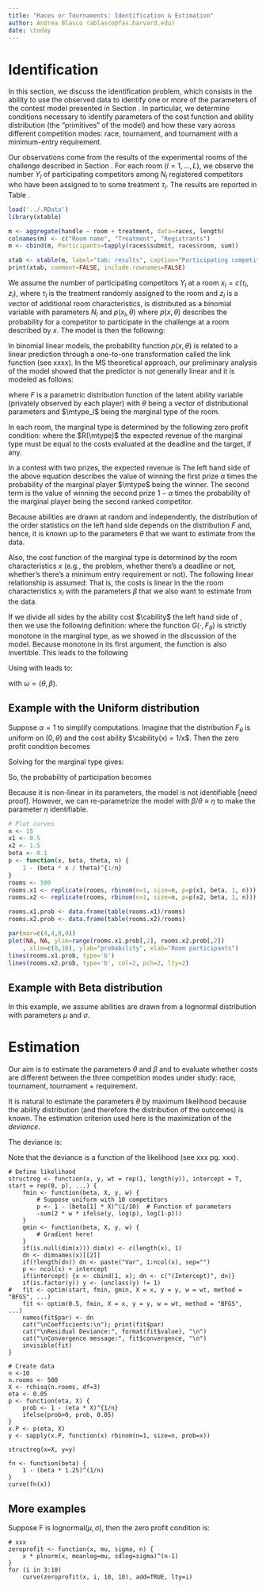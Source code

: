 ```yaml
---
title: "Races or Tournaments: Identification & Estimation"
author: Andrea Blasco (ablasco@fas.harvard.edu)
date: \today
---
```


Identification
==============

In this section, we discuss the identification problem, which consists in the ability to use the observed data to identify one or more of the parameters of the contest model presented in Section \ref{the model}. In particular, we determine conditions necessary to identify parameters of the cost function and ability distribution (the "primitives" of the model) and how these vary across different competition modes: race, tournament, and tournament with a minimum-entry requirement.

Our observations come from the results of the experimental rooms of the challenge described in Section \ref{experimental design}. For each room $(l=1, ..., L)$, we observe the number $Y_l$ of participating competitors among $N_l$ registered competitors who have been assigned to to some treatment $\tau_l$. The results are reported in Table \ref{tab: results}.

```r
load('../.RData')
library(xtable)

m <- aggregate(handle ~ room + treatment, data=races, length)
colnames(m) <- c("Room name", "Treatment", "Registrants")
m <- cbind(m, Participants=tapply(races$submit, races$room, sum))

xtab <- xtable(m, label="tab: results", caption="Participating competitors by room and treatment group. Registered competitors signed up to the challenge and were randomly assigned to non-overlapping rooms. Each room was then randomly assigned to a treatment. A participant is a registered competitor who has made at least one submission during the eight-day submission period of the challenge.")
print(xtab, comment=FALSE, include.rownames=FALSE)
```

We assume the number of participating competitors $Y_l$ at a room  $x_l = c(\tau_l, z_l)$, where $\tau_l$ is the treatment randomly assigned to the room and $z_l$ is a vector of additional room characteristics, is distributed as a binomial variable with parameters $N_l$ and $p(x_l, \theta)$ where $p(x, \theta)$ describes the probability for a competitor to participate in the challenge at a room described by $x$. The model is then the following:

\begin{equation}
	\label{model}
	Y_{l} \sim \text{Binomial}(N_l, p(x_l, \theta)) \quad \text{for each } l=1,...,L.
\end{equation}

In binomial linear models, the probability function $p(x, \theta)$ is related to a linear prediction through a one-to-one transformation called the link function (see xxxx). In the MS theoretical approach, our preliminary analysis of the model showed that the predictor is not generally linear and it is modeled as follows:

\begin{equation}
	\label{probability}
	p(x_l, \theta) = 1 - F(\mtype_l; \theta)
\end{equation}

where $F$ is a parametric distribution function of the latent ability variable (privately observed by each player) with $\theta$ being a vector of distributional parameters and $\mtype_l$ being the marginal type of the room.

In each room, the marginal type is determined by the following zero profit condition:
\begin{equation}
	\label{zero profit}
	R(\mtype) = \cability(\mtype)\cscore(\target)\ctime(\deadline)
\end{equation}
where the $R(\mtype)$ the expected revenue of the marginal type must be equal to the  costs evaluated at the deadline and the target, if any. 

In a contest with two prizes, the expected revenue is
\begin{equation}
	R(\mtype) = 
		\alpha F_{(n-1:n-1)}(\mtype) 
		+ (1-\alpha) [1-F_{(n-1:n-1)}(\mtype)]F_{(n-2:n-2)}(\mtype).
\end{equation}
The left hand side of the above equation describes the value of winning the first prize $\alpha$ times the probability of the marginal player $\mtype$ being the winner. The second term is the value of winning the second prize $1-\alpha$ times the probability of the marginal player being the second ranked competitor.

Because abilities are drawn at random and independently, the distribution of the order statistics on the left hand side depends on the distribution $F$ and, hence, it is known up to the parameters $\theta$ that we want to estimate from the data. 

Also, the cost function of the marginal type is determined by the room characteristics $x$ (e.g., the problem, whether there's a deadline or not, whether's there's a minimum entry requirement or not). The following linear relationship is assumed:
\begin{equation}
	C(\target, \deadline) =  \beta x_l.
\end{equation}
That is, the costs is linear in the the room characteristics $x_l$ with the parameters $\beta$ that we also want to estimate from the data.

If we divide all sides by the ability cost $\cability$  the left hand side of \eqref{zero profit}, then we use the following definition:
\begin{equation}
	G(\mtype, F_{\theta}) \equiv \cability(\mtype)^{-1} R (\mtype)
\end{equation}
where the function $G(\cdot, F_{\theta})$ is strictly monotone in the marginal type, as we showed in the discussion of the model. Because monotone in its first argument, the function is also invertible. This leads to the following

\begin{equation}
	\label{inverted}
	\mtype = G^{-1}(\beta x_l, F_{\theta}). 
\end{equation}

Using \eqref{inverted} with \eqref{probability} leads to:

\begin{equation}
	p(x_l, \omega) = 1 - F_{\theta}( G^{-1}(\beta x_l, F_{\theta}))
\end{equation}

with $\omega = (\theta, \beta)$. 

Example with the Uniform distribution
----------------------------------

Suppose $\alpha=1$ to simplify computations. Imagine that the distribution $F_\theta$ is uniform on $(0, \theta)$ and the cost ability $\cability(x) = 1/x$. Then the zero profit condition \eqref{zero profit} becomes

\begin{align}
	\left(\frac{\mtype}{\theta}\right)^{n-1} \mtype = \beta x_l 
\end{align}

Solving for the marginal type gives:

\begin{align}
	\mtype = \left(\beta x_l  \theta^{n-1}\right)^{1/n}
\end{align}

So, the probability of participation \eqref{probability} becomes

\begin{align}
	p(x_l, \theta) 
		& = 1 - F_\theta(\mtype) \\
		& = 1 - \frac{\left(\beta x_l \theta^{n-1}\right)^{1/n} }{\theta} \\
		& = 1 - \left(\frac{\beta x_l}{\theta}\right)^{1/n}.
\end{align}

Because it is non-linear in its parameters, the model is not identifiable [need proof]. However, we can re-parametrize the model with $\beta/\theta \equiv \eta$ to make the parameter $\eta$ identifiable. 

```r
# Plot curves
n <- 15
x1 <- 0.5
x2 <- 1.5
beta <- 0.1
p <- function(x, beta, theta, n) {
	1 - (beta * x / theta)^{1/n}
}
rooms <- 500
rooms.x1 <- replicate(rooms, rbinom(n=1, size=n, p=p(x1, beta, 1, n)))
rooms.x2 <- replicate(rooms, rbinom(n=1, size=n, p=p(x2, beta, 1, n)))

rooms.x1.prob <- data.frame(table(rooms.x1)/rooms)
rooms.x2.prob <- data.frame(table(rooms.x2)/rooms)

par(mar=c(4,4,0,0))
plot(NA, NA, ylim=range(rooms.x1.prob[,2], rooms.x2.prob[,2])
	, xlim=c(0,10), ylab="probability", xlab="Room participants")
lines(rooms.x1.prob, type='b')
lines(rooms.x2.prob, type='b', col=2, pch=2, lty=2)
```

<!-- 
Estimation. Let $\hat p_l$ denote the empirical probability of participating in a room of type $l$. Using method of moments one obtains:

\begin{equation}
	\hat p_l = 1 - (\eta x_l)^{1/n_l}.
\end{equation}

If $x_l$ is a scalar, one can obtain an explicit parameter estimates $\hat\eta$: 
\begin{equation}
	\hat\eta  = (1 - \hat p_l)^{n} / x_l
\end{equation}

Note that this example looks like a Generalized linear model with a link function $h(x) = x^{1/n}$, which suggests an easy estimation strategy based on GLMs. 
 -->

Example with Beta distribution
---------------------

In this example, we assume abilities are drawn from a lognormal distribution with parameters $\mu$ and $\sigma$. 

Estimation
===========

Our aim is to estimate the parameters $\theta$ and $\beta$ and to evaluate whether costs are different between the three competition modes under study: race, tournament, tournament + requirement. 

It is natural to estimate the parameters $\theta$ by maximum likelihood because the ability distribution (and therefore the distribution of the outcomes) is known. The estimation criterion used here is the maximization of the _deviance_.

The deviance is:
\begin{equation}
	D(\theta) = -2 \sum Y \log (\frac{N p(x, \theta)}{Y}) 
		+ (N - Y) \log ( \frac{N - N p}{N - Y}).
\end{equation}

Note that the deviance is a function of the likelihood (see xxx pg. xxx). 

```
# Define likelihood
structreg <- function(x, y, wt = rep(1, length(y)), intercept = T, start = rep(0, p), ...) {
	fmin <- function(beta, X, y, w) {
		# Suppose uniform with 10 competitors
		p <- 1 - (beta[1] * X)^(1/10)  # Function of parameters
		-sum(2 * w * ifelse(y, log(p), log(1-p))) 
	}
	gmin <- function(beta, X, y, w) {
		# Gradient here!
	}
	if(is.null(dim(x))) dim(x) <- c(length(x), 1)
	dn <- dimnames(x)[[2]]
	if(!length(dn)) dn <- paste("Var", 1:ncol(x), sep="")
	p <- ncol(x) + intercept
	if(intercept) {x <- cbind(1, x); dn <- c("(Intercept)", dn)} 
	if(is.factor(y)) y <- (unclass(y) != 1)
#	fit <- optim(start, fmin, gmin, X = x, y = y, w = wt, method = "BFGS", ...)
	fit <- optim(0.5, fmin, X = x, y = y, w = wt, method = "BFGS", ...)
	names(fit$par) <- dn
	cat("\nCoefficients:\n"); print(fit$par)
	cat("\nResidual Deviance:", format(fit$value), "\n") 
	cat("\nConvergence message:", fit$convergence, "\n")
	invisible(fit)
}

# Create data 
n <-10
n.rooms <- 500
X <- rchisq(n.rooms, df=3)
eta <- 0.05
p <- function(eta, X) {
	prob <- 1 - (eta * X)^{1/n}
	ifelse(prob>0, prob, 0.05)
}
x.P <- p(eta, X)
y <- sapply(x.P, function(x) rbinom(n=1, size=n, prob=x))

structreg(x=X, y=y)

fn <- function(beta) {
	1 - (beta * 1.25)^(1/n)
}
curve(fn(x))

```


More examples
--------------

Suppose F is lognormal($\mu, \sigma$), then the zero profit condition is:

\begin{align}
	\left[\frac 12 +\frac 12 \left(\frac{\log{\mtype}-\mu}{\sqrt{2\sigma}}\right)\right] = a^{-1/(n-1)} K_l
\end{align}

```
# xxx
zeroprofit <- function(x, mu, sigma, n) {
	x * plnorm(x, meanlog=mu, sdlog=sigma)^(n-1)
}
for (i in 3:10)
	curve(zeroprofit(x, i, 10, 10), add=TRUE, lty=i)
```
 